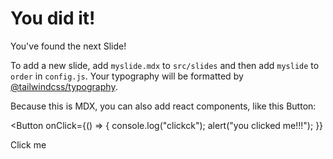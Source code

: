 
# You did it!

You've found the next Slide!

To add a new slide, add `myslide.mdx` to `src/slides` and then add `myslide` to `order` in `config.js`.
Your typography will be formatted by [@tailwindcss/typography](https://tailwindcss.com/docs/typography-plugin).

Because this is MDX, you can also add react components, like this Button:

<Button
  onClick={() => {
    console.log("clickck");
    alert("you clicked me!!!");
  }}
>
  Click me
</Button>
